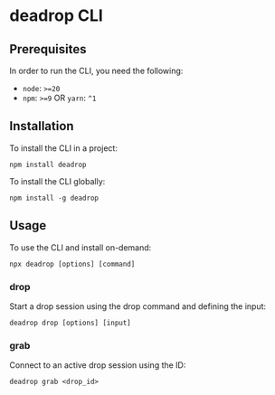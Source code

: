 # deadrop CLI

## Prerequisites

In order to run the CLI, you need the following: 

- `node`: `>=20`
- `npm`: `>=9` OR `yarn`: `^1`

## Installation

To install the CLI in a project:

`npm install deadrop`

To install the CLI globally:

`npm install -g deadrop`

## Usage

To use the CLI and install on-demand:

`npx deadrop [options] [command]`

### drop

Start a drop session using the drop command and defining the input:

`deadrop drop [options] [input]`

### grab

Connect to an active drop session using the ID:

`deadrop grab <drop_id>`
